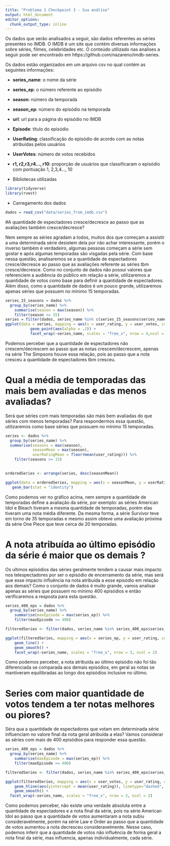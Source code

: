 ```yaml
---
title: "Problema 1 Checkpoint 3 - Sua análise"
output: html_document
editor_options: 
  chunk_output_type: inline
---
```


Os dados que serão analisados a seguir, são dados referentes as séries presentes no IMDB. O IMDB é um site que contém diversas informações sobre séries, filmes, celebridades etc. O conteúdo utilizado nas analises a seguir pode ser encontrado em https://github.com/nazareno/imdb-series.

Os dados estão organizados em um arquivo csv no qual contém as seguintes informações:

* __series_name__: o nome da série 
* __series_ep__: o número referente ao episódio
* __season__: número da temporada
* __season_ep__: número do episódio na temporada
* __url__: url para a página do episódio no IMDB
* __Episode__: título do episódio
* __UserRating__: classificação do episódio de acordo com as notas atribuídas pelos usuários 
* __UserVotes__: número de votos recebidos
* __r1, r2,r3,r4..., r10__: proporção de usuários que classificaram o episódio com pontuação 1, 2,3,4..., 10


* Bibliotecas utilizadas

```r
library(tidyverse)
library(rvest)
```

* Carregamento dos dados

```r
dados = read_csv("data/series_from_imdb.csv")
```

#A quantidade de espectadores cresce/decresce ao passo que as avaliações também cresce/decresce?

Nem sempre as séries agradam a todos, muitos dos que começam a assistir a uma determinada série desistem dela por não achar interessante, porém o inverso também é verdadeiro, algumas pessoas começam a série sem gostar e após algumas temporadas são visgadas pela série. Com base nessa questão, analisaremos se a quantidade de espectadores cresce/decresce ao passo que as avaliações referente as séries tbm cresce/decresce. Como no conjunto de dados não possui valores que referenciem a audiência do público em relação a série, utilizaremos a quantidade de votos como base para definir a quantidade de espectadores. Além disso, como a quantidade de dados é um pouco grande, utilizaremos apenas séries que possuem no mínimo 15 temporadas.

```r

series_15_seasons = dados %>%
  group_by(series_name) %>%
    summarise(season = max(season)) %>%
    filter(season >= 15)
series = filter(dados, series_name %in% c(series_15_seasons$series_name))
ggplot(data = series, mapping = aes(x = user_rating, y = user_votes, color = series_name)) +
           geom_point(aes(alpha = .2)) +
           facet_wrap(~series_name, scales = "free_x", nrow = 4,ncol = 2) 
```

Podemos perceber que a quantidade de espectadores não crescem/decrescem ao passo que as notas crescem/decrescem, apenas na série The Simpsons houve essa relação, pois ao passo que a nota cresceu a quantidade de espectadores tbm cresceu.

# Qual a média de temporadas das mais bem avaliadas e das menos avaliadas?

Será que séries com mais temporadas são mais bem avaliadas do que séries com menos temporadas? Para respondermos essa questão, utilizaremos como base séries que possuem no mínimo 15 temporadas.

```r

series <- dados %>%
  group_by(series_name) %>%
  summarise(seasons = max(season),
            seasonMean = max(season),
            userRatingMean = floor(mean(user_rating))) %>%
    filter(seasons >= 15)
    

orderedSeries <- arrange(series, desc(seasonMean))

ggplot(data = orderedSeries, mapping = aes(x = seasonMean, y = userRatingMean, fill = series_name)) +
   geom_bar(stat = "identity")
```

Como podemos ver no gráfico acima, nem sempre a quantidade de temporadas define a avaliação da série, por exemplo: as séries American Idol e Bleach tiveram a mesma quantidade de temporadas, porém elas tiveram uma nota média diferente. Da mesma forma, a série Survivor teve em torno de 35 temporadas e mesmo assim obteve uma avaliação próxima da série One Piece que teve cerca de 20 temporadas.

# A nota atribuída ao último episódio da série é maior que os demais ?

Os ultimos episódios das séries geralmente tendem a causar mais impacto nos telespectadores por ser o episódio de encerramento da série, mas será que esse impacto influência na nota atribuída a esse episódio em relação aos demais? Como o conjunto de dados é muito grande, vamos analisar apenas as séries que possuem no mínimo 400 episódios e então verificaremos a resposta para esta questão.

```r


series_400_eps = dados %>%
  group_by(series_name) %>%
    summarise(maxEpisode = max(series_ep)) %>%
    filter(maxEpisode >= 400)

filteredSeries <- filter(dados, series_name %in% series_400_eps$series_name)

ggplot(filteredSeries, mapping = aes(x = series_ep, y = user_rating, color = series_name, alpha = .5)) +
    geom_line() +
    geom_smooth() +
    facet_wrap(~series_name, scales = "free_x", nrow = 3, ncol = 2)

```

Como podemos perceber, a nota atribuída ao último episódio não foi tão diferenciada se comparada aos demais episódios, em geral as notas se mantiveram equilibradas ao longo dos episódios inclusive no último.

# Series com maior quantidade de votos tendem a ter notas melhores ou piores?

Séra qua a quantidade de espectadores que votam em determinada série influenciam no valore final da nota geral atribuída a elas? Vamos considerar as séries com mais de 400 episódios para responder essa questão.

```r


series_400_eps = dados %>%
  group_by(series_name) %>%
    summarise(maxEpisode = max(series_ep)) %>%
    filter(maxEpisode >= 400)

filteredSeries <- filter(dados, series_name %in% series_400_eps$series_name)

ggplot(filteredSeries, mapping = aes(x = user_votes, y = user_rating, color = series_name)) +
    geom_hline(aes(yintercept = mean(user_rating)), linetype="dashed", colour="black") +
    geom_smooth() +
  facet_wrap(~series_name, scales = "free_x", nrow = 3, ncol = 2)
```

Como podemos perceber, não existe uma verdade absoluta entre a quantidade de espectadores e a nota final da série, pois na série American Idol ao passo que a quantidade de votos aumentaram a nota subiu consideravelmente, porém na série Law e Order ao passo que a quantidade de votos aumentou a nota decresceu consideravelmente. Nesse caso, podemos inferir que a quantidade de votos não influência de forma geral a nota final da série, mas influencia, apenas individualmente, cada série.
    